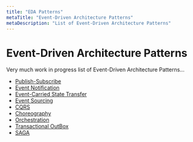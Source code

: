 ```yaml
---
title: "EDA Patterns"
metaTitle: "Event-Driven Architecture Patterns"
metaDescription: "List of Event-Driven Architecture Patterns"
---
```


# Event-Driven Architecture Patterns

Very much work in progress list of Event-Driven Architecture Patterns...

- [Publish-Subscribe](/EDAPatterns/Publish-Subscribe)
- [Event Notification](/EDAPatterns/Event-Notification)
- [Event-Carried State Transfer](/EDAPatterns/Event-Carried-State-Transfer)
- [Event Sourcing](/EDAPatterns/Event-Sourcing)
- [CQRS](/EDAPatterns/CQRS)
- [Choreography](/EDAPatterns/Choreography)
- [Orchestration](/EDAPatterns/Orchestration)
- [Transactional OutBox](/EDAPatterns/Transactional-OutBox)
- [SAGA](/EDAPatterns/SAGA)



